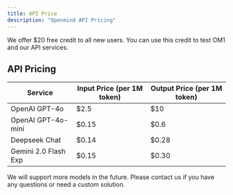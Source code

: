 ```yaml
---
title: API Price
description: "Openmind API Pricing"
---
```


<Tip>We offer $20 free credit to all new users. You can use this credit to test OM1 and our API services.</Tip>


## API Pricing

| Service              | Input Price (per 1M token) | Output Price (per 1M token) |
|----------------------|----------------------------|-----------------------------|
| OpenAI GPT-4o        | $2.5                       | $10                         |
| OpenAI GPT-4o-mini   | $0.15                      | $0.6                        |
| Deepseek Chat        | $0.14                      | $0.28                       |
| Gemini 2.0 Flash Exp | $0.15                      | $0.30                       |

We will support more models in the future. Please contact us if you have any questions or need a custom solution.
